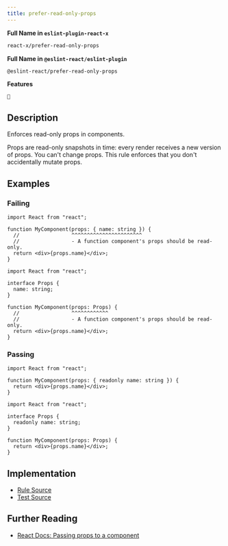 ```yaml
---
title: prefer-read-only-props
---
```


**Full Name in `eslint-plugin-react-x`**

```sh copy
react-x/prefer-read-only-props
```

**Full Name in `@eslint-react/eslint-plugin`**

```sh copy
@eslint-react/prefer-read-only-props
```

**Features**

`💭`

## Description

Enforces read-only props in components.

Props are read-only snapshots in time: every render receives a new version of props. You can't change props. This rule enforces that you don't accidentally mutate props.

## Examples

### Failing

```tsx
import React from "react";

function MyComponent(props: { name: string }) {
  //                 ^^^^^^^^^^^^^^^^^^^^^^^
  //                 - A function component's props should be read-only.
  return <div>{props.name}</div>;
}
```

```tsx
import React from "react";

interface Props {
  name: string;
}

function MyComponent(props: Props) {
  //                 ^^^^^^^^^^^^
  //                 - A function component's props should be read-only.
  return <div>{props.name}</div>;
}
```

### Passing

```tsx
import React from "react";

function MyComponent(props: { readonly name: string }) {
  return <div>{props.name}</div>;
}
```

```tsx
import React from "react";

interface Props {
  readonly name: string;
}

function MyComponent(props: Props) {
  return <div>{props.name}</div>;
}
```

## Implementation

- [Rule Source](https://github.com/Rel1cx/eslint-react/tree/main/packages/plugins/eslint-plugin-react-x/src/rules/prefer-read-only-props.ts)
- [Test Source](https://github.com/Rel1cx/eslint-react/tree/main/packages/plugins/eslint-plugin-react-x/src/rules/prefer-read-only-props.spec.ts)

## Further Reading

- [React Docs: Passing props to a component](https://react.dev/learn/passing-props-to-a-component#recap)
